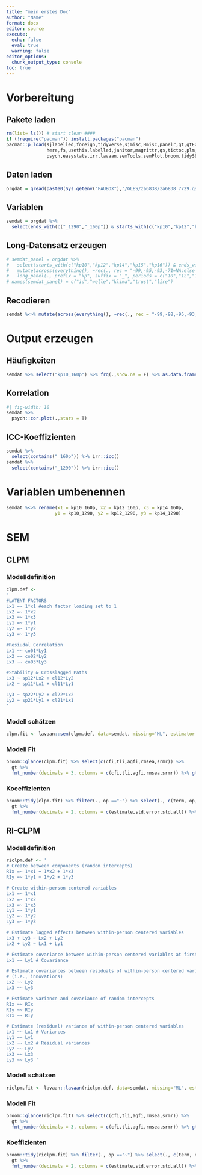 ```yaml
---
title: "mein erstes Doc"
author: "Name"
format: docx
editor: source
execute: 
  echo: false
  eval: true
  warning: false
editor_options:
  chunk_output_type: console
toc: true
---
```


# Vorbereitung
## Pakete laden
```r
rm(list= ls()) # start clean ####
if (!require("pacman")) install.packages("pacman")
pacman::p_load(sjlabelled,foreign,tidyverse,sjmisc,Hmisc,panelr,gt,gtExtras,gtsummary,
               here,fs,usethis,labelled,janitor,magrittr,qs,tictoc,plm,
               psych,easystats,irr,lavaan,semTools,semPlot,broom,tidySEM)
```

## Daten laden
```r
orgdat = qread(paste0(Sys.getenv("FAUBOX"),"/GLES/za6838/za6838_7729.qs"))
```

## Variablen
```r
semdat = orgdat %>%
  select(ends_with(c("_1290","_160p")) & starts_with(c("kp10","kp12","kp14")))

```

## Long-Datensatz erzeugen
```r
# semdat_panel = orgdat %>% 
#   select(starts_with(c("kp10","kp12","kp14","kp15","kp16")) & ends_with(c("_1290","_160p","_1500"))) %>% 
#   mutate(across(everything(), ~rec(., rec = "-99,-95,-93,-71=NA;else = copy"))) %>% 
#   long_panel(., prefix = "kp", suffix = "_", periods = c("10","12","14","15","16"), label_location = "beginning")
# names(semdat_panel) = c("id","welle","klima","trust","lire")
```


## Recodieren
```r
semdat %<>% mutate(across(everything(), ~rec(., rec = "-99,-98,-95,-93,-92=NA;else = copy")))
```

# Output erzeugen
## Häufigkeiten
```r
semdat %>% select("kp10_160p") %>% frq(.,show.na = F) %>% as.data.frame() %>% gt %>% gt_theme_nytimes()
```

## Korrelation
```r
#| fig-width: 10
semdat %>% 
  psych::cor.plot(.,stars = T)
```


## ICC-Koeffizienten
```r
semdat %>% 
  select(contains("_160p")) %>% irr::icc()
semdat %>% 
  select(contains("_1290")) %>% irr::icc()

```
# Variablen umbenennen
```r
semdat %<>% rename(x1 = kp10_160p, x2 = kp12_160p, x3 = kp14_160p,
                  y1 = kp10_1290, y2 = kp12_1290, y3 = kp14_1290)

```

# SEM
## CLPM
### Modelldefinition
```r
clpm.def <-
'
#LATENT FACTORS
Lx1 =~ 1*x1 #each factor loading set to 1
Lx2 =~ 1*x2 
Lx3 =~ 1*x3
Ly1 =~ 1*y1
Ly2 =~ 1*y2
Ly3 =~ 1*y3

#Resiudal Correlation
Lx1 ~~ co01*Ly1
Lx2 ~~ co02*Ly2
Lx3 ~~ co03*Ly3

#Stability & Crosslagged Paths
Lx3 ~ sp12*Lx2 + cl12*Ly2
Lx2 ~ sp11*Lx1 + cl11*Ly1

Ly3 ~ sp22*Ly2 + cl22*Lx2
Ly2 ~ sp21*Ly1 + cl21*Lx1
'
```

### Modell schätzen
```r
clpm.fit <- lavaan::sem(clpm.def, data=semdat, missing="ML", estimator = "MLR",mimic="Mplus", meanstructure = T, int.ov.free = T)

```

### Modell Fit
```r
broom::glance(clpm.fit) %>% select(c(cfi,tli,agfi,rmsea,srmr)) %>% 
  gt %>%
  fmt_number(decimals = 3, columns = c(cfi,tli,agfi,rmsea,srmr)) %>% gt_theme_nytimes()
```

### Koeeffizienten
```r

broom::tidy(clpm.fit) %>% filter(., op =="~") %>% select(., c(term, op, estimate,std.error,p.value,std.all)) %>% 
  gt %>% 
  fmt_number(decimals = 2, columns = c(estimate,std.error,std.all)) %>% fmt_number(decimals = 3, columns = p.value)
```

## RI-CLPM
### Modelldefinition
```r
riclpm.def <- '
# Create between components (random intercepts)
RIx =~ 1*x1 + 1*x2 + 1*x3
RIy =~ 1*y1 + 1*y2 + 1*y3

# Create within-person centered variables
Lx1 =~ 1*x1
Lx2 =~ 1*x2
Lx3 =~ 1*x3 
Ly1 =~ 1*y1
Ly2 =~ 1*y2
Ly3 =~ 1*y3

# Estimate lagged effects between within-person centered variables
Lx3 + Ly3 ~ Lx2 + Ly2
Lx2 + Ly2 ~ Lx1 + Ly1

# Estimate covariance between within-person centered variables at first wave
Lx1 ~~ Ly1 # Covariance

# Estimate covariances between residuals of within-person centered variables 
# (i.e., innovations)
Lx2 ~~ Ly2
Lx3 ~~ Ly3

# Estimate variance and covariance of random intercepts
RIx ~~ RIx
RIy ~~ RIy
RIx ~~ RIy

# Estimate (residual) variance of within-person centered variables
Lx1 ~~ Lx1 # Variances
Ly1 ~~ Ly1 
Lx2 ~~ Lx2 # Residual variances
Ly2 ~~ Ly2 
Lx3 ~~ Lx3 
Ly3 ~~ Ly3 '

```

### Modell schätzen
```r
riclpm.fit <- lavaan::lavaan(riclpm.def, data=semdat, missing="ML", estimator = "MLR", meanstructure = T, int.ov.free = T)

```

### Modell Fit
```r
broom::glance(riclpm.fit) %>% select(c(cfi,tli,agfi,rmsea,srmr)) %>% 
  gt %>%
  fmt_number(decimals = 3, columns = c(cfi,tli,agfi,rmsea,srmr)) %>% gt_theme_nytimes()
```


### Koeffizienten
```r

broom::tidy(riclpm.fit) %>% filter(., op =="~") %>% select(., c(term, op, estimate,std.error,p.value,std.all)) %>% 
  gt %>% 
  fmt_number(decimals = 2, columns = c(estimate,std.error,std.all)) %>% fmt_number(decimals = 3, columns = p.value)
```
